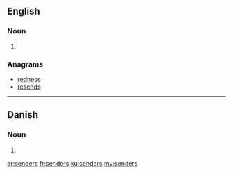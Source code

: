 ==English==

===Noun===
{{head|en|plural}}

# {{plural of|sender|lang=en|nocat=1}}

===Anagrams===
* [[redness#English|redness]]
* [[resends#English|resends]]

----

==Danish==

===Noun===
{{head|da|noun form|g=c}}

# {{genitive singular indefinite of|sender|lang=da}}

[[ar:senders]]
[[fr:senders]]
[[ku:senders]]
[[my:senders]]
